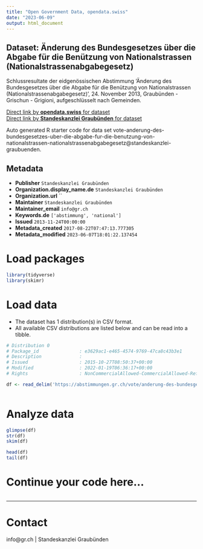 ```yaml
---
title: "Open Government Data, opendata.swiss"
date: "2023-06-09"
output: html_document
---
```


## Dataset: Änderung des Bundesgesetzes über die Abgabe für die Benützung von Nationalstrassen (Nationalstrassenabgabegesetz)

Schlussresultate der eidgenössischen Abstimmung 'Änderung des Bundesgesetzes über die Abgabe für die Benützung von Nationalstrassen (Nationalstrassenabgabegesetz)', 24. November 2013, Graubünden - Grischun - Grigioni, aufgeschlüsselt nach Gemeinden.

[Direct link by **opendata.swiss** for dataset](https://opendata.swiss/de/dataset/anderung-des-bundesgesetzes-uber-die-abgabe-fur-die-benutzung-von-nationalstrassen-nationalstra)<br>
[Direct link by **Standeskanzlei Graubünden** for dataset](https://abstimmungen.gr.ch/vote/anderung-des-bundesgesetzes-uber-die-abgabe-fur-die-benutzung-von-nationalstrassen-nationalstrassenabgabegesetz/data)

Auto generated R starter code for data set vote-anderung-des-bundesgesetzes-uber-die-abgabe-fur-die-benutzung-von-nationalstrassen-nationalstrassenabgabegesetz@standeskanzlei-graubuenden.

## Metadata

- **Publisher** `Standeskanzlei Graubünden`
- **Organization.display_name.de** `Standeskanzlei Graubünden`
- **Organization.url** ``
- **Maintainer** `Standeskanzlei Graubünden`
- **Maintainer_email** `info@gr.ch`
- **Keywords.de** `['abstimmung', 'national']`
- **Issued** `2013-11-24T00:00:00`
- **Metadata_created** `2017-08-22T07:47:13.777305`
- **Metadata_modified** `2023-06-07T18:01:22.137454`


# Load packages

```r

library(tidyverse)
library(skimr)

```

# Load data

-   The dataset has 1 distribution(s) in CSV format.
-   All available CSV distributions are listed below and can be read into a tibble.

```r

# Distribution 0
# Package_id               : e3629ac1-e465-4574-9769-47ca8c43b3e1
# Description              : 
# Issued                   : 2015-10-27T08:50:37+00:00
# Modified                 : 2022-01-19T06:36:17+00:00
# Rights                   : NonCommercialAllowed-CommercialAllowed-ReferenceRequired

df <- read_delim('https://abstimmungen.gr.ch/vote/anderung-des-bundesgesetzes-uber-die-abgabe-fur-die-benutzung-von-nationalstrassen-nationalstrassenabgabegesetz/data-csv')



```

# Analyze data

```r

glimpse(df)
str(df)
skim(df)

head(df)
tail(df)

```

# Continue your code here...

```r

```

------------------------------------------------------------------------

# Contact

info@gr.ch | Standeskanzlei Graubünden
